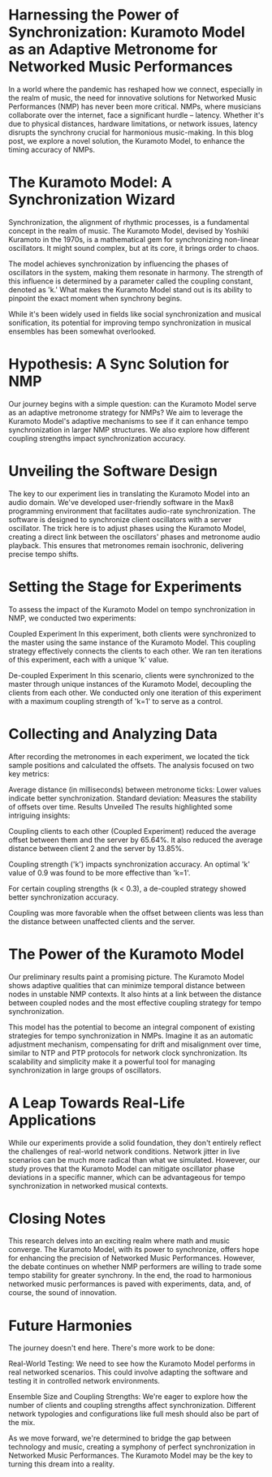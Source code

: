# Harnessing the Power of Synchronization: Kuramoto Model as an Adaptive Metronome for Networked Music Performances

In a world where the pandemic has reshaped how we connect, especially in the realm of music, the need for innovative solutions for Networked Music Performances (NMP) has never been more critical. NMPs, where musicians collaborate over the internet, face a significant hurdle – latency. Whether it's due to physical distances, hardware limitations, or network issues, latency disrupts the synchrony crucial for harmonious music-making. In this blog post, we explore a novel solution, the Kuramoto Model, to enhance the timing accuracy of NMPs.

# The Kuramoto Model: A Synchronization Wizard

Synchronization, the alignment of rhythmic processes, is a fundamental concept in the realm of music. The Kuramoto Model, devised by Yoshiki Kuramoto in the 1970s, is a mathematical gem for synchronizing non-linear oscillators. It might sound complex, but at its core, it brings order to chaos.

The model achieves synchronization by influencing the phases of oscillators in the system, making them resonate in harmony. The strength of this influence is determined by a parameter called the coupling constant, denoted as 'k.' What makes the Kuramoto Model stand out is its ability to pinpoint the exact moment when synchrony begins.

While it's been widely used in fields like social synchronization and musical sonification, its potential for improving tempo synchronization in musical ensembles has been somewhat overlooked.

# Hypothesis: A Sync Solution for NMP

Our journey begins with a simple question: can the Kuramoto Model serve as an adaptive metronome strategy for NMPs? We aim to leverage the Kuramoto Model's adaptive mechanisms to see if it can enhance tempo synchronization in larger NMP structures. We also explore how different coupling strengths impact synchronization accuracy.

# Unveiling the Software Design

The key to our experiment lies in translating the Kuramoto Model into an audio domain. We've developed user-friendly software in the Max8 programming environment that facilitates audio-rate synchronization. The software is designed to synchronize client oscillators with a server oscillator. The trick here is to adjust phases using the Kuramoto Model, creating a direct link between the oscillators' phases and metronome audio playback. This ensures that metronomes remain isochronic, delivering precise tempo shifts.

# Setting the Stage for Experiments

To assess the impact of the Kuramoto Model on tempo synchronization in NMP, we conducted two experiments:

Coupled Experiment
In this experiment, both clients were synchronized to the master using the same instance of the Kuramoto Model. This coupling strategy effectively connects the clients to each other. We ran ten iterations of this experiment, each with a unique 'k' value.

De-coupled Experiment
In this scenario, clients were synchronized to the master through unique instances of the Kuramoto Model, decoupling the clients from each other. We conducted only one iteration of this experiment with a maximum coupling strength of 'k=1' to serve as a control.

# Collecting and Analyzing Data

After recording the metronomes in each experiment, we located the tick sample positions and calculated the offsets. The analysis focused on two key metrics:

Average distance (in milliseconds) between metronome ticks: Lower values indicate better synchronization.
Standard deviation: Measures the stability of offsets over time.
Results Unveiled
The results highlighted some intriguing insights:

Coupling clients to each other (Coupled Experiment) reduced the average offset between them and the server by 65.64%. It also reduced the average distance between client 2 and the server by 13.85%.

Coupling strength ('k') impacts synchronization accuracy. An optimal 'k' value of 0.9 was found to be more effective than 'k=1'.

For certain coupling strengths (k < 0.3), a de-coupled strategy showed better synchronization accuracy.

Coupling was more favorable when the offset between clients was less than the distance between unaffected clients and the server.

# The Power of the Kuramoto Model

Our preliminary results paint a promising picture. The Kuramoto Model shows adaptive qualities that can minimize temporal distance between nodes in unstable NMP contexts. It also hints at a link between the distance between coupled nodes and the most effective coupling strategy for tempo synchronization.

This model has the potential to become an integral component of existing strategies for tempo synchronization in NMPs. Imagine it as an automatic adjustment mechanism, compensating for drift and misalignment over time, similar to NTP and PTP protocols for network clock synchronization. Its scalability and simplicity make it a powerful tool for managing synchronization in large groups of oscillators.

# A Leap Towards Real-Life Applications

While our experiments provide a solid foundation, they don't entirely reflect the challenges of real-world network conditions. Network jitter in live scenarios can be much more radical than what we simulated. However, our study proves that the Kuramoto Model can mitigate oscillator phase deviations in a specific manner, which can be advantageous for tempo synchronization in networked musical contexts.

# Closing Notes

This research delves into an exciting realm where math and music converge. The Kuramoto Model, with its power to synchronize, offers hope for enhancing the precision of Networked Music Performances. However, the debate continues on whether NMP performers are willing to trade some tempo stability for greater synchrony. In the end, the road to harmonious networked music performances is paved with experiments, data, and, of course, the sound of innovation.

# Future Harmonies

The journey doesn't end here. There's more work to be done:

Real-World Testing: We need to see how the Kuramoto Model performs in real networked scenarios. This could involve adapting the software and testing it in controlled network environments.

Ensemble Size and Coupling Strengths: We're eager to explore how the number of clients and coupling strengths affect synchronization. Different network typologies and configurations like full mesh should also be part of the mix.

As we move forward, we're determined to bridge the gap between technology and music, creating a symphony of perfect synchronization in Networked Music Performances. The Kuramoto Model may be the key to turning this dream into a reality.
